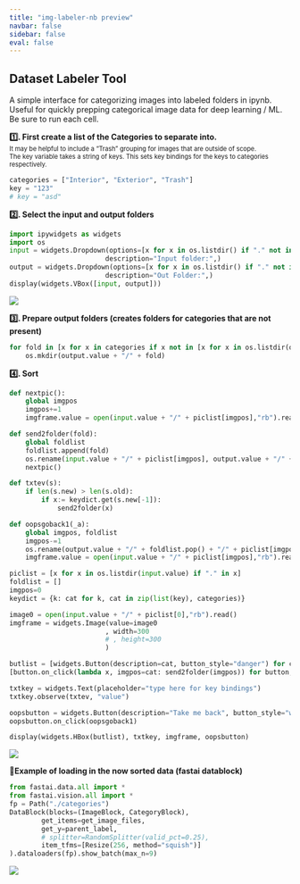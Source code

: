 ```yaml
---
title: "img-labeler-nb preview"
navbar: false
sidebar: false
eval: false 
---
```

## Dataset Labeler Tool 
A simple interface for categorizing images into labeled folders in ipynb. Useful for quickly prepping categorical image data for deep learning / ML.  
Be sure to run each cell.  

**1️⃣. First create a list of the Categories to separate into.**  
<span style="font-size:0.8em;">It may be helpful to include a "Trash" grouping for images that are outside of scope.  
The key variable takes a string of keys. This sets key bindings for the keys to categories respectively.</span>  

```python
categories = ["Interior", "Exterior", "Trash"]
key = "123"
# key = "asd" 
```

**2️⃣. Select the input and output folders**

```python
import ipywidgets as widgets
import os
input = widgets.Dropdown(options=[x for x in os.listdir() if "." not in x], # folders with "." are excluded
                        description="Input folder:",)
output = widgets.Dropdown(options=[x for x in os.listdir() if "." not in x], # folders with "." are excluded
                        description="Out Folder:",)
display(widgets.VBox([input, output]))
```
![](extra-imglabelernb/folder-sel.png)

**3️⃣. Prepare output folders (creates folders for categories that are not present)**

```python
for fold in [x for x in categories if x not in [x for x in os.listdir(output.value) if "." not in x]]:
    os.mkdir(output.value + "/" + fold)
```

**4️⃣. Sort**

```python
def nextpic():
    global imgpos
    imgpos+=1
    imgframe.value = open(input.value + "/" + piclist[imgpos],"rb").read()

def send2folder(fold):
    global foldlist
    foldlist.append(fold)
    os.rename(input.value + "/" + piclist[imgpos], output.value + "/" + fold + "/" + piclist[imgpos])
    nextpic()

def txtev(s):
    if len(s.new) > len(s.old):
        if x:= keydict.get(s.new[-1]):
            send2folder(x)

def oopsgoback1(_a):
    global imgpos, foldlist
    imgpos-=1
    os.rename(output.value + "/" + foldlist.pop() + "/" + piclist[imgpos], input.value + "/" + piclist[imgpos])
    imgframe.value = open(input.value + "/" + piclist[imgpos],"rb").read()

piclist = [x for x in os.listdir(input.value) if "." in x]
foldlist = []
imgpos=0
keydict = {k: cat for k, cat in zip(list(key), categories)}

image0 = open(input.value + "/" + piclist[0],"rb").read()
imgframe = widgets.Image(value=image0
                        , width=300 
                        # , height=300
                        )

butlist = [widgets.Button(description=cat, button_style="danger") for cat in categories]
[button.on_click(lambda x, imgpos=cat: send2folder(imgpos)) for button, cat in zip(butlist, categories)]

txtkey = widgets.Text(placeholder="type here for key bindings")
txtkey.observe(txtev, "value")

oopsbutton = widgets.Button(description="Take me back", button_style="warning")
oopsbutton.on_click(oopsgoback1)

display(widgets.HBox(butlist), txtkey, imgframe, oopsbutton)
```
![](extra-imglabelernb/labeler.png)

**📂Example of loading in the now sorted data (fastai datablock)**

```python
from fastai.data.all import *
from fastai.vision.all import *
fp = Path("./categories")
DataBlock(blocks=(ImageBlock, CategoryBlock), 
        get_items=get_image_files, 
        get_y=parent_label,
        # splitter=RandomSplitter(valid_pct=0.25),
        item_tfms=[Resize(256, method="squish")]
).dataloaders(fp).show_batch(max_n=9)
```
![](extra-imglabelernb/fast-batch.png)

